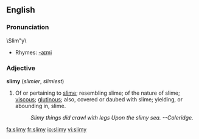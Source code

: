 ==English==
===Pronunciation===
\Slim"y\
*Rhymes: [[Rhymes:English:-aɪmi|-aɪmi]]
===Adjective===
'''slimy'''  (''slimier'', ''slimiest'')
# Of or pertaining to [[slime]]; resembling slime; of the nature of slime; [[viscous]]; [[glutinous]]; also, covered or daubed with slime; yielding, or abounding in, slime.
#:''Slimy things did crawl with legs Upon the slimy sea. --Coleridge.''

[[fa:slimy]]
[[fr:slimy]]
[[io:slimy]]
[[vi:slimy]]